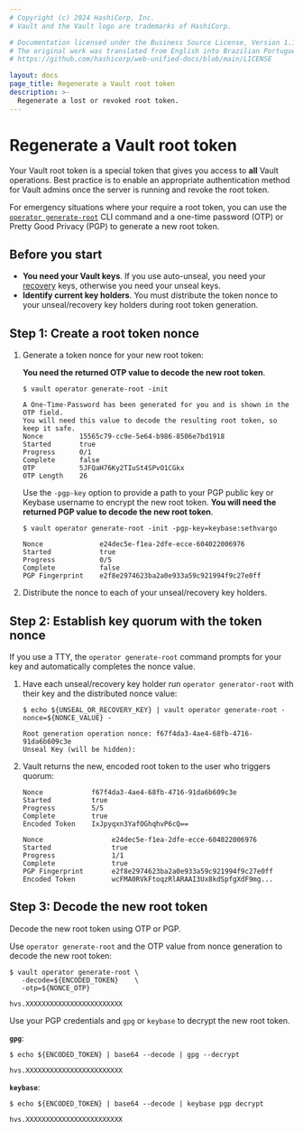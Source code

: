 ```yaml
---
# Copyright (c) 2024 HashiCorp, Inc.
# Vault and the Vault logo are trademarks of HashiCorp.

# Documentation licensed under the Business Source License, Version 1.1.
# The original work was translated from English into Brazilian Portuguese.
# https://github.com/hashicorp/web-unified-docs/blob/main/LICENSE

layout: docs
page_title: Regenerate a Vault root token
description: >-
  Regenerate a lost or revoked root token.
---
```


# Regenerate a Vault root token

Your Vault root token is a special token that gives you access to **all** Vault
operations. Best practice is to enable an appropriate authentication method for
Vault admins once the server is running and revoke the root token.

For emergency situations where your require a root token, you can use the
[`operator generate-root`](/vault/docs/commands/operator/generate-root) CLI
command and a one-time password (OTP) or Pretty Good Privacy (PGP) to generate
a new root token.

## Before you start

- **You need your Vault keys**. If you use auto-unseal, you need your
  [recovery](/vault/docs/concepts/seal#recovery-key) keys, otherwise you need
  your unseal keys.
- **Identify current key holders**. You must distribute the token nonce to your
  unseal/recovery key holders during root token generation.

## Step 1: Create a root token nonce

1. Generate a token nonce for your new root token:

   <Tabs>
   <Tab heading="OTP" group="otp">

   **You need the returned OTP value to decode the new root token**.

   ```shell-session
   $ vault operator generate-root -init

   A One-Time-Password has been generated for you and is shown in the OTP field.
   You will need this value to decode the resulting root token, so keep it safe.
   Nonce         15565c79-cc9e-5e64-b986-8506e7bd1918
   Started       true
   Progress      0/1
   Complete      false
   OTP           5JFQaH76Ky2TIuSt4SPvO1CGkx
   OTP Length    26
   ```

   </Tab>
   <Tab heading="PGP" group="pgp">

   Use the `-pgp-key` option to provide a path to your PGP public key or Keybase
   username to encrypt the new root token. **You will need the returned PGP
   value to decode the new root token**.

   ```shell-session
   $ vault operator generate-root -init -pgp-key=keybase:sethvargo

   Nonce              e24dec5e-f1ea-2dfe-ecce-604022006976
   Started            true
   Progress           0/5
   Complete           false
   PGP Fingerprint    e2f8e2974623ba2a0e933a59c921994f9c27e0ff
   ```

   </Tab>
   </Tabs>

1. Distribute the nonce to each of your unseal/recovery key holders.

## Step 2: Establish key quorum with the token nonce

<Highlight title="Use TTY to autocomplete the nonce">

  If you use a TTY, the `operator generate-root` command prompts for your key
  and automatically completes the nonce value.

</Highlight>

1. Have each unseal/recovery key holder run `operator generator-root` with their
   key and the distributed nonce value:

   ```shell-session
   $ echo ${UNSEAL_OR_RECOVERY_KEY} | vault operator generate-root -nonce=${NONCE_VALUE} -

   Root generation operation nonce: f67f4da3-4ae4-68fb-4716-91da6b609c3e
   Unseal Key (will be hidden):
   ```

1. Vault returns the new, encoded root token to the user who triggers quorum:

   <Tabs>
   <Tab heading="OTP" group="otp">

   ```shell-session
   Nonce            f67f4da3-4ae4-68fb-4716-91da6b609c3e
   Started          true
   Progress         5/5
   Complete         true
   Encoded Token    IxJpyqxn3YafOGhqhvP6cQ==
   ```

   </Tab>

   <Tab heading="PGP" group="pgp">

   ```shell-session
   Nonce                 e24dec5e-f1ea-2dfe-ecce-604022006976
   Started               true
   Progress              1/1
   Complete              true
   PGP Fingerprint       e2f8e2974623ba2a0e933a59c921994f9c27e0ff
   Encoded Token         wcFMA0RVkFtoqzRlARAAI3Ux8kdSpfgXdF9mg...
   ```

   </Tab>
   </Tabs>

## Step 3: Decode the new root token

Decode the new root token using OTP or PGP.

<Tabs>
<Tab heading="OTP" group="otp">

Use `operator generate-root` and the OTP value from nonce generation to decode
the new root token:

```shell-session
$ vault operator generate-root \
   -decode=${ENCODED_TOKEN}    \
   -otp=${NONCE_OTP}

hvs.XXXXXXXXXXXXXXXXXXXXXXXX
```

</Tab>

<Tab heading="PGP" group="pgp">

Use your PGP credentials and `gpg` or `keybase` to decrypt the new root token.


**`gpg`**:

```shell-session
$ echo ${ENCODED_TOKEN} | base64 --decode | gpg --decrypt

hvs.XXXXXXXXXXXXXXXXXXXXXXXX
```

**`keybase`**:

```shell-session
$ echo ${ENCODED_TOKEN} | base64 --decode | keybase pgp decrypt

hvs.XXXXXXXXXXXXXXXXXXXXXXXX
```

</Tab>
</Tabs>
